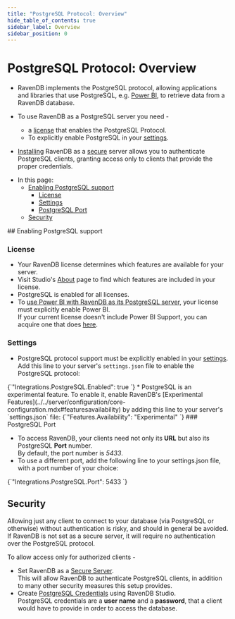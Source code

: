 ```yaml
---
title: "PostgreSQL Protocol: Overview"
hide_table_of_contents: true
sidebar_label: Overview
sidebar_position: 0
---
```



# PostgreSQL Protocol: Overview

* RavenDB implements the PostgreSQL protocol, allowing applications and libraries that 
  use PostgreSQL, e.g. [Power BI](../../integrations/postgresql-protocol/power-bi.mdx), to 
  retrieve data from a RavenDB database.  

* To use RavenDB as a PostgreSQL server you need -  
   * a [license](../../start/licensing/licensing-overview.mdx) that enables the PostgreSQL Protocol.  
   * To explicitly enable PostgreSQL in your [settings](../../server/configuration/configuration-options.mdx).  

* [Installing](../../start/installation/setup-wizard.mdx) RavenDB as 
  a [secure](../../server/security/overview.mdx) server allows you to authenticate 
  PostgreSQL clients, granting access only to clients that provide the proper credentials.  
<Admonition type="note" title="">

* In this page:  
  * [Enabling PostgreSQL support](../../integrations/postgresql-protocol/overview.mdx#enabling-postgresql-support)  
     * [License](../../integrations/postgresql-protocol/overview.mdx#license)  
     * [Settings](../../integrations/postgresql-protocol/overview.mdx#settings)  
     * [PostgreSQL Port](../../integrations/postgresql-protocol/overview.mdx#postgresql-port)  
  * [Security](../../integrations/postgresql-protocol/overview.mdx#security)  
</Admonition>
## Enabling PostgreSQL support

### License

* Your RavenDB license determines which features are available for your server.  
* Visit Studio's [About](../../start/licensing/licensing-overview.mdx#manage-license-view) 
  page to find which features are included in your license.  
* PostgreSQL is enabled for all licenses.  
* To [use Power BI with RavenDB as its PostgreSQL server](../../integrations/postgresql-protocol/power-bi.mdx), 
  your license must explicitly enable Power BI.  
  If your current license doesn't include Power BI Support, you can acquire one that does [here](https://ravendb.net/buy).  
### Settings

* PostgreSQL protocol support must be explicitly enabled in your [settings](../../server/configuration/configuration-options.mdx#settingsjson).  
  Add this line to your server's `settings.json` file to enable the PostgreSQL protocol:  
<TabItem value="json" label="json">
<CodeBlock language="json">
{`"Integrations.PostgreSQL.Enabled": true
`}
</CodeBlock>
</TabItem>
* PostgreSQL is an experimental feature. To enable it, enable RavenDB's 
  [Experimental Features](../../server/configuration/core-configuration.mdx#featuresavailability) 
  by adding this line to your server's `settings.json` file:  
<TabItem value="json" label="json">
<CodeBlock language="json">
{`"Features.Availability": "Experimental"
`}
</CodeBlock>
</TabItem>  
### PostgreSQL Port

* To access RavenDB, your clients need not only its **URL** but also its 
  PostgreSQL **Port** number.  
  By default, the port number is *5433*.  
* To use a different port, add the following line to your settings.json file, with a port number 
  of your choice:  
<TabItem value="json" label="json">
<CodeBlock language="json">
{`"Integrations.PostgreSQL.Port": 5433
`}
</CodeBlock>
</TabItem>



## Security

Allowing just any client to connect to your database (via PostgreSQL or otherwise) 
without authentication is risky, and should in general be avoided.  
<Admonition type="warning" title="">
If RavenDB is not set as a secure server, it will require no authentication over the PostgreSQL protocol.  
</Admonition>

To allow access only for authorized clients -  

* Set RavenDB as a [Secure Server](../../server/security/overview.mdx).  
  This will allow RavenDB to authenticate PostgreSQL clients, in addition 
  to many other security measures this setup provides.  
* Create [PostgreSQL Credentials](../../studio/database/settings/integrations.mdx) using RavenDB Studio.  
  PostgreSQL credentials are a **user name** and a **password**, that a client 
  would have to provide in order to access the database.  



